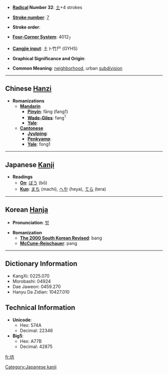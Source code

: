 * '''[[Wiktionary:Chinese radical index| Radical]] Number 32''': [[Wiktionary:Chinese radical index 土|土]]+4 strokes

* '''[[Wiktionary:Chinese total strokes index|Stroke number]]''': [[Wiktionary:Chinese total strokes index 7|7]]

* '''Stroke order''': 

* '''[[Wiktionary:Chinese four corner index|Four-Corner System]]''': 4012<sub>7</sub>

* '''[[Wiktionary:Chinese Cangjie index|Cangjie input]]''': 土卜竹尸 (GYHS)

* '''Graphical Significance and Origin''': 

* '''Common Meaning''': [[neighborhood]], urban [[subdivision]]

----

== Chinese [[Hanzi]] ==

* '''Romanizations'''
** '''[[Mandarin]]'''
*** '''[[Pinyin]]''': fāng (fang1)
*** '''[[Wade-Giles]]''': fang<sup>1</sup>
*** '''[[Yale]]''': 
** '''[[Cantonese]]'''
*** '''[[Jyutping]]''':
*** '''[[Penkyamp]]''': 
*** '''[[Yale]]''': fong1
 

----

== Japanese [[Kanji]] ==

* '''Readings'''
** '''[[On]]''': [[ぼう]] (bō)
** '''[[Kun]]''': [[まち]] (machi), [[へや]] (heya), [[てら]] (tera)


----

== Korean [[Hanja]] ==

* '''Pronunciation''': [[방]]

* '''Romanization'''
** '''[[The 2000 South Korean Revised Romanization|The 2000 South Korean Revised]]''': bang
** '''[[McCune-Reischauer]]''': pang

----

== Dictionary Information ==

* KangXi: 0225.070
* Morobashi: 04924
* Dae Jaweon: 0459.270
* Hanyu Da Zidian: 10427.010

== Technical Information ==

* '''Unicode''':
** Hex: 574A
** Decimal: 22346
* '''Big5''':
** Hex: A77B
** Decimal: 42875

[[Category:Japanese kanji]]

[[fr:坊]]
